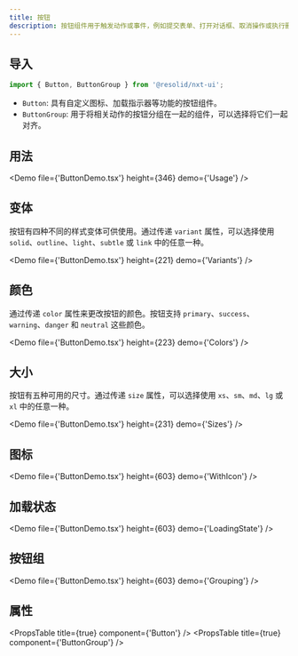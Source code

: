 ```yaml
---
title: 按钮
description: 按钮组件用于触发动作或事件，例如提交表单、打开对话框、取消操作或执行删除操作。
---
```


## 导入

```javascript
import { Button, ButtonGroup } from '@resolid/nxt-ui';
```

- `Button`: 具有自定义图标、加载指示器等功能的按钮组件。
- `ButtonGroup`: 用于将相关动作的按钮分组在一起的组件，可以选择将它们一起对齐。

## 用法

<Demo file={'ButtonDemo.tsx'} height={346} demo={'Usage'} />

## 变体

按钮有四种不同的样式变体可供使用。通过传递 `variant` 属性，可以选择使用 `solid`、`outline`、`light`、`subtle` 或 `link` 中的任意一种。

<Demo file={'ButtonDemo.tsx'} height={221} demo={'Variants'} />

## 颜色

通过传递 `color` 属性来更改按钮的颜色。按钮支持 `primary`、`success`、`warning`、`danger` 和 `neutral` 这些颜色。

<Demo file={'ButtonDemo.tsx'} height={223} demo={'Colors'} />

## 大小

按钮有五种可用的尺寸。通过传递 `size` 属性，可以选择使用 `xs`、`sm`、`md`、`lg` 或 `xl` 中的任意一种。

<Demo file={'ButtonDemo.tsx'} height={231} demo={'Sizes'} />

## 图标

<Demo file={'ButtonDemo.tsx'} height={603} demo={'WithIcon'} />

## 加载状态

<Demo file={'ButtonDemo.tsx'} height={603} demo={'LoadingState'} />

## 按钮组

<Demo file={'ButtonDemo.tsx'} height={603} demo={'Grouping'} />

## 属性

<PropsTable title={true} component={'Button'} />
<PropsTable title={true} component={'ButtonGroup'} />
